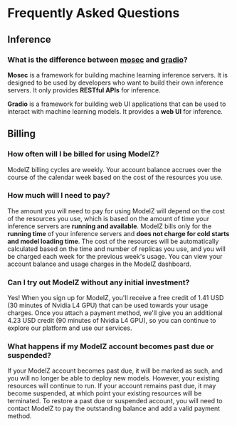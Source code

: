 # Frequently Asked Questions

## Inference

### What is the difference between [**mosec**](./frameworks/mosec) and [**gradio**](./frameworks/gradio)?

**Mosec** is a framework for building machine learning inference servers. It is designed to be used by developers who want to build their own inference servers. It only provides **RESTful APIs** for inference.

**Gradio** is a framework for building web UI applications that can be used to interact with machine learning models. It provides a **web UI** for inference.

## Billing

### How often will I be billed for using ModelZ?

ModelZ billing cycles are weekly. Your account balance accrues over the course of the calendar week based on the cost of the resources you use.

### How much will I need to pay?

The amount you will need to pay for using ModelZ will depend on the cost of the resources you use, which is based on the amount of time your inference servers are **running and available**. ModelZ bills only for the **running time** of your inference servers and **does not charge for cold starts and model loading time**. The cost of the resources will be automatically calculated based on the time and number of replicas you use, and you will be charged each week for the previous week's usage. You can view your account balance and usage charges in the ModelZ dashboard.

### Can I try out ModelZ without any initial investment?

Yes! When you sign up for ModelZ, you'll receive a free credit of 1.41 USD (30 minutes of Nvidia L4 GPU) that can be used towards your usage charges. Once you attach a payment method, we'll give you an additional 4.23 USD credit (90 minutes of Nvidia L4 GPU), so you can continue to explore our platform and use our services.

### What happens if my ModelZ account becomes past due or suspended?

If your ModelZ account becomes past due, it will be marked as such, and you will no longer be able to deploy new models. However, your existing resources will continue to run. If your account remains past due, it may become suspended, at which point your existing resources will be terminated. To restore a past due or suspended account, you will need to contact ModelZ to pay the outstanding balance and add a valid payment method.
